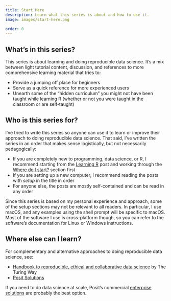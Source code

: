 ```yaml
---
title: Start Here
description: Learn what this series is about and how to use it.
image: images/start-here.png

order: 0
---
```


## What's in this series?

This series is about learning and doing reproducible data science. It's a mix between light tutorial content, discussion, and references to more comprehensive learning material that tries to:

- Provide a jumping off place for beginners
- Serve as a quick reference for more experienced users
- Unearth some of the "hidden curriculum" you might not have been taught while learning R (whether or not you were taught in the classroom or are self-taught)

## Who is this series for?

I've tried to write this series so anyone can use it to learn or improve their approach to doing reproducible data science. That said, I've written the series in an order that makes sense logistically, but not necessarily pedagogically:

- If you are completely new to programming, data science, or R, I recommend starting from the [Learning R](learning-r.qmd) post and working through the [Where do I start?](learning-r.qmd#where-do-i-start) section first
- If you are setting up a new computer, I recommend reading the posts with *setup* in the title in order
- For anyone else, the posts are mostly self-contained and can be read in any order 

Since this series is based on my personal experience and approach, some of the setup sections may not be relevant to all readers. In particular, I use macOS, and any examples using the shell prompt will be specific to macOS. Most of the software I use is cross-platform though, so you can refer to the software's documentation for Linux or Windows instructions.

## Where else can I learn?

For complementary and alternative approaches to doing reproducible data science, see:

- [Handbook to reproducible, ethical and collaborative data science](https://the-turing-way.netlify.app/welcome.html) by The Turing Way
- [Posit Solutions](https://solutions.posit.co)

If you need to do data science at scale, Posit's commercial [enterprise solutions](https://posit.co/products/enterprise/) are probably the best option.

